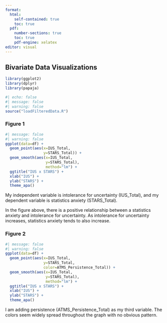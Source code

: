 ```yaml
---
format: 
  html: 
    self-contained: true
    toc: true             
  pdf: 
    number-sections: true 
    toc: true            
    pdf-engine: xelatex 
editor: visual
---
```


## Bivariate Data Visualizations

```r
library(ggplot2)
library(dplyr)
library(papaja)
```

```r
#| echo: false
#| message: false
#| warning: false
source("loadFilteredData.R")
```

### Figure 1

```r
#| message: false
#| warning: false
ggplot(data=df) +
  geom_point(aes(x=IUS_Total, 
                 y=STARS_Total)) +
  geom_smooth(aes(x=IUS_Total, 
                  y=STARS_Total), 
                  method="lm") +
  ggtitle("IUS x STARS") +
  xlab("IUS") +
  ylab("STARS") +
  theme_apa()
```

My independent variable is intolerance for uncertainty (IUS_Total), and my dependent variable is statistics anxiety (STARS_Total).

In the figure above, there is a positive relationship between a statistics anxiety and intolerance for uncertainty. As intolerance for uncertainty increases, statistics anxiety tends to also increase.

### Figure 2

```r
#| message: false
#| warning: false
ggplot(data=df) +
  geom_point(aes(x=IUS_Total, 
                 y=STARS_Total,
                 color=ATMS_Persistence_Total)) +
  geom_smooth(aes(x=IUS_Total, 
                  y=STARS_Total), 
                  method="lm") +
  ggtitle("IUS x STARS") +
  xlab("IUS") +
  ylab("STARS") +
  theme_apa()
```

I am adding persistence (ATMS_Persistence_Total) as my third variable. The colors seem widely spread throughout the graph with no obvious pattern.
